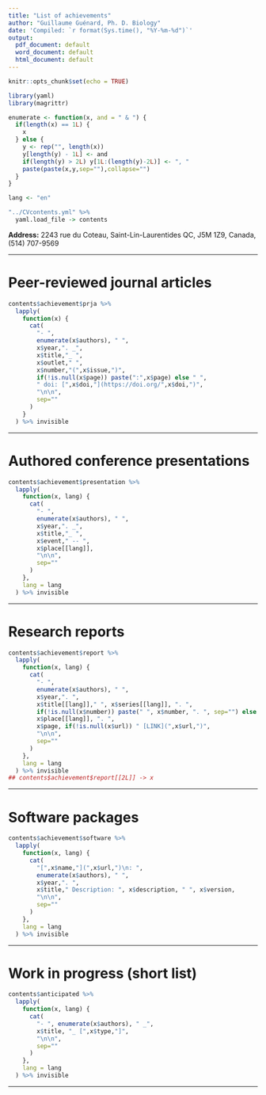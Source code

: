 ```yaml
---
title: "List of achievements"
author: "Guillaume Guénard, Ph. D. Biology"
date: 'Compiled: `r format(Sys.time(), "%Y-%m-%d")`'
output:
  pdf_document: default
  word_document: default
  html_document: default
---
```


```r
knitr::opts_chunk$set(echo = TRUE)

library(yaml)
library(magrittr)

enumerate <- function(x, and = " & ") {
  if(length(x) == 1L) {
    x
  } else {
    y <- rep("", length(x))
    y[length(y) - 1L] <- and
    if(length(y) > 2L) y[1L:(length(y)-2L)] <- ", "
    paste(paste(x,y,sep=""),collapse="")
  }
}

lang <- "en"

"../CVcontents.yml" %>%
  yaml.load_file -> contents
```

**Address:** 2243 rue du Coteau, Saint-Lin-Laurentides QC, J5M 1Z9, Canada,
(514) 707-9569

---

# Peer-reviewed journal articles

```r
contents$achievement$prja %>%
  lapply(
    function(x) {
      cat(
        "- ",
        enumerate(x$authors), " ",
        x$year,". _",
        x$title,"_ ",
        x$outlet," ",
        x$number,"(",x$issue,")",
        if(!is.null(x$page)) paste(":",x$page) else " ",
        " doi: [",x$doi,"](https://doi.org/",x$doi,")",
        "\n\n",
        sep=""
      )
    }
  ) %>% invisible
```

---

# Authored conference presentations

```r
contents$achievement$presentation %>%
  lapply(
    function(x, lang) {
      cat(
        "- ",
        enumerate(x$authors), " ",
        x$year,". _",
        x$title,"_ ",
        x$event," -- ",
        x$place[[lang]],
        "\n\n",
        sep=""
      )
    },
    lang = lang
  ) %>% invisible
```

---

# Research reports

```r
contents$achievement$report %>%
  lapply(
    function(x, lang) {
      cat(
        "- ",
        enumerate(x$authors), " ",
        x$year,". ",
        x$title[[lang]]," ", x$series[[lang]], ". ",
        if(!is.null(x$number)) paste(" ", x$number, ". ", sep="") else ". ",
        x$place[[lang]], ". ",
        x$page, if(!is.null(x$url)) " [LINK](",x$url,")",
        "\n\n",
        sep=""
      )
    },
    lang = lang
  ) %>% invisible
## contents$achievement$report[[2L]] -> x
```

---

# Software packages

```r
contents$achievement$software %>%
  lapply(
    function(x, lang) {
      cat(
        "[",x$name,"](",x$url,")\n: ",
        enumerate(x$authors), " ",
        x$year,". ",
        x$title," Description: ", x$description, " ", x$version,
        "\n\n",
        sep=""
      )
    },
    lang = lang
  ) %>% invisible
```

---

# Work in progress (short list)

```r
contents$anticipated %>%
  lapply(
    function(x, lang) {
      cat(
        "- ", enumerate(x$authors), " _",
        x$title, "_ [",x$type,"]",
        "\n\n",
        sep=""
      )
    },
    lang = lang
  ) %>% invisible
```

---
